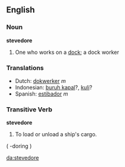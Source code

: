 ==English==

===Noun===
'''stevedore'''

# One who works on a [[dock]]; a dock worker

===Translations===
*Dutch: [[dokwerker]] ''m''
*Indonesian: [[buruh kapal]]?, [[kuli]]?
*Spanish: [[estibador]] ''m''

===Transitive Verb===
'''stevedore'''

# To load or unload a ship's cargo.

( -doring )

[[da:stevedore]]
